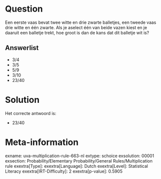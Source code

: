 Question
========

Een eerste vaas bevat twee witte en drie zwarte balletjes, een tweede
vaas drie witte en één zwarte. Als je aselect één van beide vazen kiest
en je daaruit een balletje trekt, hoe groot is dan de kans dat dit
balletje wit is?

Answerlist
----------

* 3/4
* 3/5
* 5/9
* 3/10
* 23/40

Solution
========

Het correcte antwoord is: 

* 23/40

Meta-information
================
exname: uva-multiplication-rule-663-nl
extype: schoice
exsolution: 00001
exsection: Probability/Elementary Probability/General Rules/Multiplication rule
exextra[Type]: 
exextra[Language]: Dutch
exextra[Level]: Statistical Literacy
exextra[IRT-Difficulty]: 2
exextra[p-value]: 0.5905
